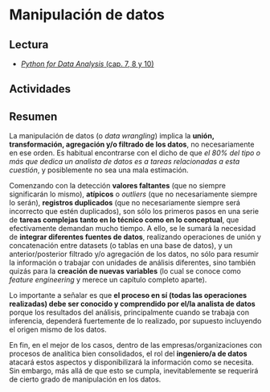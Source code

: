 # Manipulación de datos

## Lectura

- [_Python for Data Analysis_ (cap. 7, 8 y 10)](https://wesmckinney.com/book)

## Actividades


## Resumen

La manipulación de datos (o _data wrangling_) implica la **unión, transformación, agregación y/o filtrado de los datos**, no necesariamente en ese orden. Es habitual encontrarse con el dicho de que _el 80% del tipo o más que dedica un analista de datos es a tareas relacionadas a esta cuestión_, y posiblemente no sea una mala estimación. 

Comenzando con la detección **valores faltantes** (que no siempre significarán lo mismo), **atípicos** o _outliers_ (que no necesariamente siempre lo serán), **registros duplicados** (que no necesariamente siempre será incorrecto que estén duplicados), son sólo los primeros pasos en una serie de **tareas complejas tanto en lo técnico como en lo conceptual**, que efectivamente demandan mucho tiempo. A ello, se le sumará la necesidad de **integrar diferentes fuentes de datos**, realizando operaciones de unión y concatenación entre datasets (o tablas en una base de datos), y un anterior/posterior filtrado y/o agregación de los datos, no sólo para resumir la información o trabajar con unidades de análisis diferentes, sino también quizás para la **creación de nuevas variables** (lo cual se conoce como _feature engineering_ y merece un capítulo completo aparte).

Lo importante a señalar es que **el proceso en sí (todas las operaciones realizadas) debe ser conocido y comprendido por el/la analista de datos** porque los resultados del análisis, principalmente cuando se trabaja con inferencia, dependerá fuertemente de lo realizado, por supuesto incluyendo el origen mismo de los datos.

En fin, en el mejor de los casos, dentro de las empresas/organizaciones con procesos de analítica bien consolidados, el rol del **ingeniero/a de datos** atacará estos aspectos y disponibilizará la información como se necesita. Sin embargo, más allá de que esto se cumpla, inevitablemente se requerirá de cierto grado de manipulación en los datos.